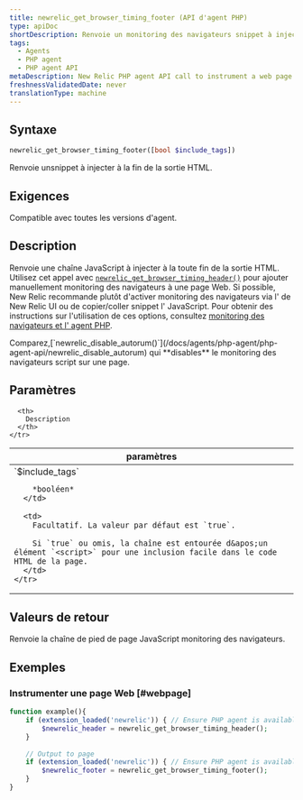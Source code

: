 ```yaml
---
title: newrelic_get_browser_timing_footer (API d'agent PHP)
type: apiDoc
shortDescription: Renvoie un monitoring des navigateurs snippet à injecter à la fin de la sortie HTML.
tags:
  - Agents
  - PHP agent
  - PHP agent API
metaDescription: New Relic PHP agent API call to instrument a web page with browser monitoring. Pair with newrelic_get_browser_timing_header.
freshnessValidatedDate: never
translationType: machine
---
```


## Syntaxe

```php
newrelic_get_browser_timing_footer([bool $include_tags])
```

Renvoie unsnippet <InlinePopover type="browser" />à injecter à la fin de la sortie HTML.

## Exigences

Compatible avec toutes les versions d&apos;agent.

## Description

Renvoie une chaîne JavaScript à injecter à la toute fin de la sortie HTML. Utilisez cet appel avec [`newrelic_get_browser_timing_header()`](/docs/agents/php-agent/php-agent-api/newrelic_get_browser_timing_header) pour ajouter manuellement monitoring des navigateurs à une page Web. Si possible, New Relic recommande plutôt d&apos;activer monitoring des navigateurs via l&apos; de New Relic UI ou de copier/coller snippet l&apos; JavaScript. Pour obtenir des instructions sur l&apos;utilisation de ces options, consultez [monitoring des navigateurs et l&apos; agent PHP](/docs/agents/php-agent/features/page-load-timing-php).

<Callout variant="tip">
  Comparez,[`newrelic_disable_autorum()`](/docs/agents/php-agent/php-agent-api/newrelic_disable_autorum) qui <DNT>**disables**</DNT> le monitoring des navigateurs script sur une page.
</Callout>

## Paramètres

<table>
  <thead>
    <tr>
      <th width="25%">
        paramètres
      </th>

      <th>
        Description
      </th>
    </tr>
  </thead>

  <tbody>
    <tr>
      <td>
        `$include_tags`

        *booléen*
      </td>

      <td>
        Facultatif. La valeur par défaut est `true`.

        Si `true` ou omis, la chaîne est entourée d&apos;un élément `<script>` pour une inclusion facile dans le code HTML de la page.
      </td>
    </tr>
  </tbody>
</table>

## Valeurs de retour

Renvoie la chaîne de pied de page JavaScript monitoring des navigateurs.

## Exemples

### Instrumenter une page Web [#webpage]

```php
function example(){
    if (extension_loaded('newrelic')) { // Ensure PHP agent is available
        $newrelic_header = newrelic_get_browser_timing_header();
    }
    
    // Output to page
    if (extension_loaded('newrelic')) { // Ensure PHP agent is available
        $newrelic_footer = newrelic_get_browser_timing_footer();
    }
}
```